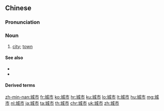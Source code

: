 ==Chinese==
{{zh-forms}}

===Pronunciation===
{{zh-pron
|m=chéngshì|ma=y
|c=sing4 si5
|h=pfs=sàng-sṳ
|md=siàng-chê
|mn=siâⁿ-chhī
|w=3zen zr
|cat=n
}}

===Noun===
{{zh-noun}}

# [[city]]; [[town]]
#: {{zh-x|你 在 這個 城市 住 了 多久 了？|How long have you been living in this '''city'''?}}

====See also====
* {{zh-l|城}}
* {{zh-l|村}}

====Derived terms====
{{zh-der|城管|城市病|城市雕塑|城市規劃|城市化|城市美容師|城市貧民|城市熱島效應|城市鐵路|城市網絡|城鎮|花園城市|姐妹城市|友好城市|姊妹城市}}

{{zh-cat|Beginning}}

[[zh-min-nan:城市]]
[[fr:城市]]
[[ko:城市]]
[[hr:城市]]
[[ku:城市]]
[[lo:城市]]
[[lt:城市]]
[[hu:城市]]
[[mg:城市]]
[[nl:城市]]
[[ja:城市]]
[[ta:城市]]
[[th:城市]]
[[chr:城市]]
[[uk:城市]]
[[zh:城市]]